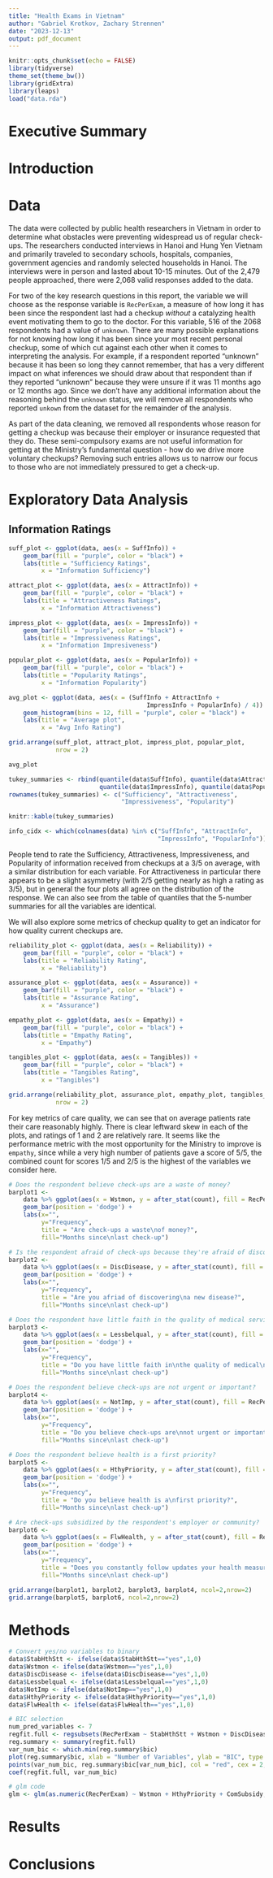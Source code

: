 ```yaml
---
title: "Health Exams in Vietnam"
author: "Gabriel Krotkov, Zachary Strennen"
date: "2023-12-13"
output: pdf_document
---
```


```r
knitr::opts_chunk$set(echo = FALSE)
library(tidyverse)
theme_set(theme_bw())
library(gridExtra)
library(leaps)
load("data.rda")
```

# Executive Summary

# Introduction

# Data

The data were collected by public health researchers in Vietnam in order to determine what obstacles were preventing widespread us of regular check-ups. The researchers conducted interviews in Hanoi and Hung Yen Vietnam and primarily traveled to secondary schools, hospitals, companies, government agencies and randomly selected households in Hanoi. The interviews were in person and lasted about 10-15 minutes. Out of the 2,479 people approached, there were 2,068 valid responses added to the data.

For two of the key research questions in this report, the variable we will choose as the response variable is `RecPerExam`, a measure of how long it has been since the respondent last had a checkup *without* a catalyzing health event motivating them to go to the doctor. For this variable, 516 of the 2068 respondents had a value of `unknown`. There are many possible explanations for not knowing how long it has been since your most recent personal checkup, some of which cut against each other when it comes to interpreting the analysis. For example, if a respondent reported "unknown" because it has been so long they cannot remember, that has a very different impact on what inferences we should draw about that respondent than if they reported "unknown" because they were unsure if it was 11 months ago or 12 months ago. Since we don't have any additional information about the reasoning behind the `unknown` status, we will remove all respondents who reported `unkown` from the dataset for the remainder of the analysis.

As part of the data cleaning, we removed all respondents whose reason for getting a checkup was because their employer or insurance requested that they do. These semi-compulsory exams are not useful information for getting at the Ministry's fundamental question - how do we drive more voluntary checkups? Removing such entries allows us to narrow our focus to those who are not immediately pressured to get a check-up.

# Exploratory Data Analysis

## Information Ratings

```r
suff_plot <- ggplot(data, aes(x = SuffInfo)) + 
    geom_bar(fill = "purple", color = "black") + 
    labs(title = "Sufficiency Ratings", 
         x = "Information Sufficiency")

attract_plot <- ggplot(data, aes(x = AttractInfo)) + 
    geom_bar(fill = "purple", color = "black") + 
    labs(title = "Attractiveness Ratings", 
         x = "Information Attractiveness")

impress_plot <- ggplot(data, aes(x = ImpressInfo)) + 
    geom_bar(fill = "purple", color = "black") + 
    labs(title = "Impressiveness Ratings", 
         x = "Information Impresiveness")

popular_plot <- ggplot(data, aes(x = PopularInfo)) + 
    geom_bar(fill = "purple", color = "black") + 
    labs(title = "Popularity Ratings", 
         x = "Information Popularity")

avg_plot <- ggplot(data, aes(x = (SuffInfo + AttractInfo + 
                                      ImpressInfo + PopularInfo) / 4)) + 
    geom_histogram(bins = 12, fill = "purple", color = "black") + 
    labs(title = "Average plot", 
         x = "Avg Info Rating")

grid.arrange(suff_plot, attract_plot, impress_plot, popular_plot, 
             nrow = 2)

avg_plot

tukey_summaries <- rbind(quantile(data$SuffInfo), quantile(data$AttractInfo), 
                         quantile(data$ImpressInfo), quantile(data$PopularInfo))
rownames(tukey_summaries) <- c("Sufficiency", "Attractiveness", 
                               "Impressiveness", "Popularity")

knitr::kable(tukey_summaries)

info_cidx <- which(colnames(data) %in% c("SuffInfo", "AttractInfo", 
                                         "ImpressInfo", "PopularInfo"))
```

People tend to rate the Sufficiency, Attractiveness, Impressiveness, and Popularity of information received from checkups at a 3/5 on average, with a similar distribution for each variable. For Attractiveness in particular there appears to be a slight asymmetry (with 2/5 getting nearly as high a rating as 3/5), but in general the four plots all agree on the distribution of the response. We can also see from the table of quantiles that the 5-number summaries for all the variables are identical. 

We will also explore some metrics of checkup quality to get an indicator for how quality current checkups are.

```r
reliability_plot <- ggplot(data, aes(x = Reliability)) + 
    geom_bar(fill = "purple", color = "black") + 
    labs(title = "Reliability Rating", 
         x = "Reliability")

assurance_plot <- ggplot(data, aes(x = Assurance)) + 
    geom_bar(fill = "purple", color = "black") + 
    labs(title = "Assurance Rating", 
         x = "Assurance")

empathy_plot <- ggplot(data, aes(x = Empathy)) + 
    geom_bar(fill = "purple", color = "black") + 
    labs(title = "Empathy Rating", 
         x = "Empathy")

tangibles_plot <- ggplot(data, aes(x = Tangibles)) + 
    geom_bar(fill = "purple", color = "black") + 
    labs(title = "Tangibles Rating", 
         x = "Tangibles")

grid.arrange(reliability_plot, assurance_plot, empathy_plot, tangibles_plot, 
             nrow = 2)
```

For key metrics of care quality, we can see that on average patients rate their care reasonably highly. There is clear leftward skew in each of the plots, and ratings of 1 and 2 are relatively rare. It seems like the performance metric with the most opportunity for the Ministry to improve is `empathy`, since while a very high number of patients gave a score of 5/5, the combined count for scores 1/5 and 2/5 is the highest of the variables we consider here.

```r
# Does the respondent believe check-ups are a waste of money?
barplot1 <-
    data %>% ggplot(aes(x = Wstmon, y = after_stat(count), fill = RecPerExam)) +
    geom_bar(position = 'dodge') +
    labs(x="",
         y="Frequency",
         title = "Are check-ups a waste\nof money?",
         fill="Months since\nlast check-up")

# Is the respondent afraid of check-ups because they're afraid of discovering a disease?
barplot2 <-
    data %>% ggplot(aes(x = DiscDisease, y = after_stat(count), fill = RecPerExam)) +
    geom_bar(position = 'dodge') +
    labs(x="",
         y="Frequency",
         title = "Are you afriad of discovering\na new disease?",
         fill="Months since\nlast check-up")

# Does the respondent have little faith in the quality of medical service?
barplot3 <-
    data %>% ggplot(aes(x = Lessbelqual, y = after_stat(count), fill = RecPerExam)) +
    geom_bar(position = 'dodge') +
    labs(x="",
         y="Frequency",
         title = "Do you have little faith in\nthe quality of medical\nservice?",
         fill="Months since\nlast check-up")

# Does the respondent believe check-ups are not urgent or important?
barplot4 <-
    data %>% ggplot(aes(x = NotImp, y = after_stat(count), fill = RecPerExam)) +
    geom_bar(position = 'dodge') +
    labs(x="",
         y="Frequency",
         title = "Do you believe check-ups are\nnot urgent or important?",
         fill="Months since\nlast check-up")

# Does the respondent believe health is a first priority?
barplot5 <-
    data %>% ggplot(aes(x = HthyPriority, y = after_stat(count), fill = RecPerExam)) +
    geom_bar(position = 'dodge') +
    labs(x="",
         y="Frequency",
         title = "Do you believe health is a\nfirst priority?",
         fill="Months since\nlast check-up")

# Are check-ups subsidized by the respondent's employer or community?
barplot6 <-
    data %>% ggplot(aes(x = FlwHealth, y = after_stat(count), fill = RecPerExam)) +
    geom_bar(position = 'dodge') +
    labs(x="",
         y="Frequency",
         title = "Does you constantly follow updates your health measures?",
         fill="Months since\nlast check-up")

grid.arrange(barplot1, barplot2, barplot3, barplot4, ncol=2,nrow=2)
grid.arrange(barplot5, barplot6, ncol=2,nrow=2)
```

# Methods

```r
# Convert yes/no variables to binary
data$StabHthStt <- ifelse(data$StabHthStt=="yes",1,0)
data$Wstmon <- ifelse(data$Wstmon=="yes",1,0)
data$DiscDisease <- ifelse(data$DiscDisease=="yes",1,0)
data$Lessbelqual <- ifelse(data$Lessbelqual=="yes",1,0)
data$NotImp <- ifelse(data$NotImp=="yes",1,0)
data$HthyPriority <- ifelse(data$HthyPriority=="yes",1,0)
data$FlwHealth <- ifelse(data$FlwHealth=="yes",1,0)
```

```r
# BIC selection
num_pred_variables <- 7
regfit.full <- regsubsets(RecPerExam ~ StabHthStt + Wstmon + DiscDisease + Lessbelqual + HthyPriority + NotImp + FlwHealth, data = data, nvmax = num_pred_variables, method = "backward")
reg.summary <- summary(regfit.full)
var_num_bic <- which.min(reg.summary$bic)
plot(reg.summary$bic, xlab = "Number of Variables", ylab = "BIC", type = "l")
points(var_num_bic, reg.summary$bic[var_num_bic], col = "red", cex = 2, pch = 20)
coef(regfit.full, var_num_bic)
```

```r
# glm code
glm <- glm(as.numeric(RecPerExam) ~ Wstmon + HthyPriority + ComSubsidy,data=data)
```

# Results

# Conclusions
